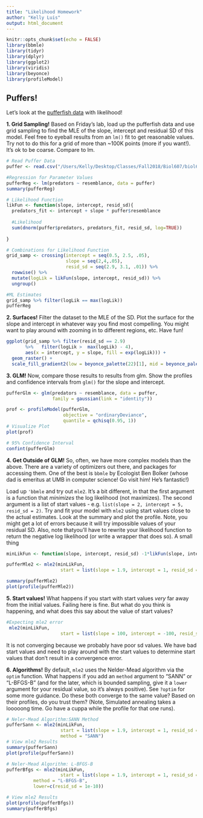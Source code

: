 ```yaml
---
title: "Likelihood Homework"
author: "Kelly Luis"
output: html_document
---
```


```r
knitr::opts_chunk$set(echo = FALSE)
library(bbmle)
library(tidyr)
library(dplyr)
library(ggplot2)
library(viridis)
library(beyonce)
library(profileModel)

```

## Puffers!

Let's look at the [pufferfish data](http://biol607.github.io/homework_2018/data/16q11PufferfishMimicry Caley & Schluter 2003.csv) with likelihood!  

**1. Grid Sampling!** Based on Friday's lab, load up the pufferfish data and use grid sampling to find the MLE of the slope, intercept and residual SD of this model. Feel free to eyeball results from an `lm()` fit to get reasonable values. Try not to do this for a grid of more than ~100K points (more if you want!). It's ok to be coarse. Compare to lm.

```r
# Read Puffer Data
puffer <- read.csv("/Users/Kelly/Desktop/Classes/Fall2018/Biol607/biol607.github.io/homework_2018/data/16q11PufferfishMimicry Caley & Schluter 2003.csv")

#Regression for Parameter Values
pufferReg <- lm(predators ~ resemblance, data = puffer)
summary(pufferReg)

# Likelihood Function
likFun <- function(slope, intercept, resid_sd){
  predators_fit <- intercept + slope * puffer$resemblance
  
  #Likelihood
  sum(dnorm(puffer$predators, predators_fit, resid_sd, log=TRUE))
  
}

# Combinations for Likelihood Function
grid_samp <- crossing(intercept = seq(0.5, 2.5, .05),
                      slope = seq(2,4,.05),
                      resid_sd = seq(2.9, 3.1, .01)) %>%
  rowwise() %>%
  mutate(logLik = likFun(slope, intercept, resid_sd)) %>%
  ungroup()

#ML Estimates
grid_samp %>% filter(logLik == max(logLik))
pufferReg
```

**2. Surfaces!** Filter the dataset to the MLE of the SD. Plot the surface for the slope and intercept in whatever way you find most compelling. You might want to play around with zooming in to different regions, etc. Have fun!

```r

ggplot(grid_samp %>% filter(resid_sd == 2.9)
       %>%   filter(logLik >  max(logLik) - 4),
       aes(x = intercept, y = slope, fill = exp(logLik))) +
  geom_raster() +
  scale_fill_gradient2(low = beyonce_palette(22)[1], mid = beyonce_palette(22)[3], high = beyonce_palette(22)[6], midpoint = median(exp(grid_samp$logLik)))

```

**3. GLM!** Now, compare those results to results from glm. Show the profiles and confidence intervals from `glm()` for the slope and intercept.

```r
pufferGlm <- glm(predators ~ resemblance, data = puffer,
                 family = gaussian(link = "identity"))

prof <- profileModel(pufferGlm,
                     objective = "ordinaryDeviance",
                     quantile = qchisq(0.95, 1))
# Visualize Plot 
plot(prof)

# 95% Confidence Interval
confint(pufferGlm)

```


**4. Get Outside of GLM!** So, often, we have more complex models than the above. There are a variety of optimizers out there, and packages for accessing them. One of the best is `bbmle` by Ecologist Ben Bolker (whose dad is emeritus at UMB in computer science! Go visit him! He's fantastic!)  
  
Load up `'bbmle` and try out `mle2`. It's a bit different, in that the first argument is a function that *minimizes* the log likelihood (not maximizes). The second argument is a list of start values - e.g. `list(slope = 2, intercept = 5, resid_sd = 2)`. Try and fit your model with `mle2` using start values close to the actual estimates. Look at the summary and plot the profile. Note, you might get a lot of errors because it will try impossible values of your residual SD. Also, note thatyou'll have to rewrite your likelihood function to return the negative log likelihood (or write a wrapper that does so). A small thing

```r
minLikFun <- function(slope, intercept, resid_sd) -1*likFun(slope, intercept, resid_sd)

pufferMle2 <- mle2(minLikFun, 
                    start = list(slope = 1.9, intercept = 1, resid_sd = 3))

summary(pufferMle2)
plot(profile(pufferMle2))

```

**5. Start values!** What happens if you start with start values *very* far away from the initial values. Failing here is fine. But what do you think is happening, and what does this say about the value of start values?

```r

#Expecting mle2 error
 mle2(minLikFun, 
                    start = list(slope = 100, intercept = -100, resid_sd = 0.1))

```
It is not converging because we probably have poor sd values. We have bad start values and need to play around with the start values to determine start values that don't result in a convergence error. 

**6. Algorithms!** By default, `mle2` uses the Nelder-Mead algorithm via the `optim` function. What happens if you add an `method` argument to "SANN" or "L-BFGS-B" (and for the later, which is bounded sampling, give it a `lower` argument for your residual value, so it's always positive). See `?optim` for some more guidance. Do these both converge to the same value? Based on their profiles, do you trust them? (Note, Simulated annealing takes a looooong time. Go have a cuppa while the profile for that one runs).
 
```r
# Neler-Mead Algorithm:SANN Method
pufferSann <- mle2(minLikFun, 
                    start = list(slope = 1.9, intercept = 1, resid_sd = 3),
                    method = "SANN")
# View mle2 Results
summary(pufferSann)
plot(profile(pufferSann))

# Neler-Mead Algorithm: L-BFGS-B
pufferBfgs <- mle2(minLikFun, 
                    start = list(slope = 1.9, intercept = 1, resid_sd = 3),
          method = "L-BFGS-B",
          lower=c(resid_sd = 1e-10))

# View mle2 Results
plot(profile(pufferBfgs))
summary(pufferBfgs)

```